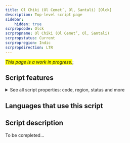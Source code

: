 ```yaml
---
title: Ol Chiki (Ol Cemet’, Ol, Santali) [Olck]
description: Top-level script page
sidebar:
    hidden: true
scrpropcode: Olck
scrpropname: Ol Chiki (Ol Cemet’, Ol, Santali)
scrpropstatus: Current
scrpropregion: Indic
scrpropdirection: LTR
---
```


<span style='background-color:yellow'>_This page is a work in progress._</span>;


## Script features

<details>
<summary> See all script properties: code, region, status and more</summary>
<ScriptInfo />
</details>

## Languages that use this script

<WsList script='Olck' wsMax='5' />

## Script description

To be completed...

